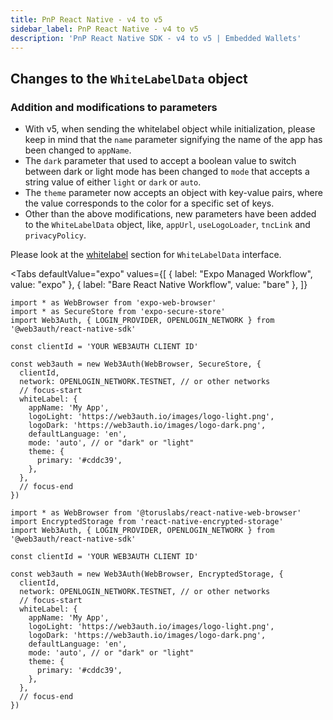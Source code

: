 ```yaml
---
title: PnP React Native - v4 to v5
sidebar_label: PnP React Native - v4 to v5
description: 'PnP React Native SDK - v4 to v5 | Embedded Wallets'
---
```



## Changes to the `WhiteLabelData` object

### Addition and modifications to parameters

- With v5, when sending the whitelabel object while initialization, please keep in mind that the `name` parameter signifying the name of the app has been changed to `appName`.
- The `dark` parameter that used to accept a boolean value to switch between dark or light mode has been changed to `mode` that accepts a string value of either `light` or `dark` or `auto`.
- The `theme` parameter now accepts an object with key-value pairs, where the value corresponds to the color for a specific set of keys.
- Other than the above modifications, new parameters have been added to the `WhiteLabelData` object, like, `appUrl`, `useLogoLoader`, `tncLink` and `privacyPolicy`.

Please look at the [whitelabel](/sdk/react-native/whitelabel) section for `WhiteLabelData` interface.

<Tabs
  defaultValue="expo"
  values={[
    { label: "Expo Managed Workflow", value: "expo" },
    { label: "Bare React Native Workflow", value: "bare" },
  ]}
>

<TabItem value="expo">

```tsx
import * as WebBrowser from 'expo-web-browser'
import * as SecureStore from 'expo-secure-store'
import Web3Auth, { LOGIN_PROVIDER, OPENLOGIN_NETWORK } from '@web3auth/react-native-sdk'

const clientId = 'YOUR WEB3AUTH CLIENT ID'

const web3auth = new Web3Auth(WebBrowser, SecureStore, {
  clientId,
  network: OPENLOGIN_NETWORK.TESTNET, // or other networks
  // focus-start
  whiteLabel: {
    appName: 'My App',
    logoLight: 'https://web3auth.io/images/logo-light.png',
    logoDark: 'https://web3auth.io/images/logo-dark.png',
    defaultLanguage: 'en',
    mode: 'auto', // or "dark" or "light"
    theme: {
      primary: '#cddc39',
    },
  },
  // focus-end
})
```

</TabItem>

<TabItem value="bare">

```tsx
import * as WebBrowser from '@toruslabs/react-native-web-browser'
import EncryptedStorage from 'react-native-encrypted-storage'
import Web3Auth, { LOGIN_PROVIDER, OPENLOGIN_NETWORK } from '@web3auth/react-native-sdk'

const clientId = 'YOUR WEB3AUTH CLIENT ID'

const web3auth = new Web3Auth(WebBrowser, EncryptedStorage, {
  clientId,
  network: OPENLOGIN_NETWORK.TESTNET, // or other networks
  // focus-start
  whiteLabel: {
    appName: 'My App',
    logoLight: 'https://web3auth.io/images/logo-light.png',
    logoDark: 'https://web3auth.io/images/logo-dark.png',
    defaultLanguage: 'en',
    mode: 'auto', // or "dark" or "light"
    theme: {
      primary: '#cddc39',
    },
  },
  // focus-end
})
```

</TabItem>
</Tabs>
